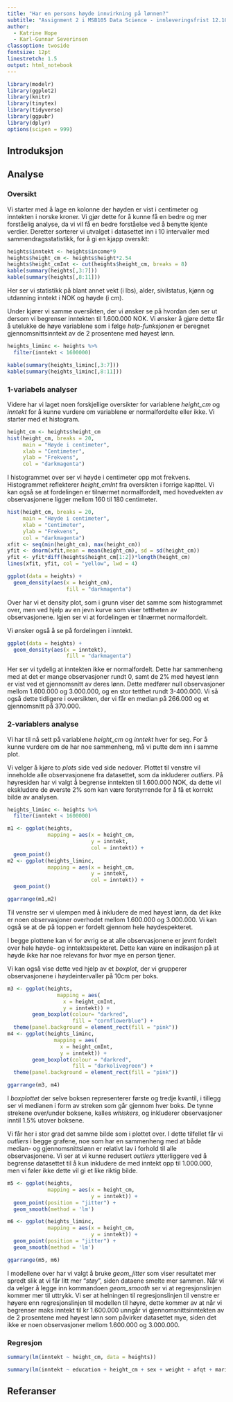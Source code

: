 ```yaml
---
title: "Har en persons høyde innvirkning på lønnen?"
subtitle: "Assignment 2 i MSB105 Data Science - innleveringsfrist 12.10.20"
author: 
  - Katrine Hope
  - Karl-Gunnar Severinsen
classoption: twoside
fontsize: 12pt
linestretch: 1.5
output: html_notebook
---
```



```r
library(modelr)
library(ggplot2)
library(knitr)
library(tinytex)
library(tidyverse)
library(ggpubr)
library(dplyr)
options(scipen = 999)
```

## Introduksjon


## Analyse

### Oversikt

Vi starter med å lage en kolonne der høyden er vist i centimeter og inntekten i norske kroner. 
Vi gjør dette for å kunne få en bedre og mer forståelig analyse, da vi vil få en bedre forståelse ved å benytte kjente verdier. 
Deretter sorterer vi utvalget i datasettet inn i 10 intervaller med sammendragsstatistikk, for å gi en kjapp oversikt:

```r
heights$inntekt <- heights$income*9
heights$height_cm <- heights$height*2.54
heights$height_cmInt <- cut(heights$height_cm, breaks = 8)
kable(summary(heights[,3:7]))
kable(summary(heights[,8:11]))
```

Her ser vi statistikk på blant annet vekt (i lbs), alder, sivilstatus, kjønn og utdanning inntekt i NOK og høyde (i cm).

Under kjører vi samme oversikten, der vi ønsker se på hvordan den ser ut dersom vi begrenser inntekten til 1.600.000 NOK.
Vi ønsker å gjøre dette får å utelukke de høye variablene som i følge *help-funksjonen* er beregnet gjennomsnittsinntekt av de 2 prosentene med høyest lønn.

```r
heights_liminc <- heights %>%
  filter(inntekt < 1600000)

kable(summary(heights_liminc[,3:7]))
kable(summary(heights_liminc[,8:11]))
```


### 1-variabels analyser

Videre har vi laget noen forskjellige oversikter for variablene *height_cm* og *inntekt* for å kunne vurdere om variablene er normalfordelte eller ikke. 
Vi starter med et histogram.

```r
height_cm <- heights$height_cm
hist(height_cm, breaks = 20,
     main = "Høyde i centimeter",
     xlab = "Centimeter",
     ylab = "Frekvens",
     col = "darkmagenta")
```

I histogrammet over ser vi høyde i centimeter opp mot frekvens. 
Histogrammet reflekterer *height_cmInt* fra oversikten i forrige kapittel.
Vi kan også se at fordelingen er tilnærmet normalfordelt, med hovedvekten av observasjonene ligger mellom 160 til 180 centimeter.


```r
hist(height_cm, breaks = 20,
     main = "Høyde i centimeter",
     xlab = "Centimeter",
     ylab = "Frekvens",
     col = "darkmagenta")
xfit <- seq(min(height_cm), max(height_cm))
yfit <- dnorm(xfit,mean = mean(height_cm), sd = sd(height_cm))
yfit <- yfit*diff(heights$height_cm[1:2])*length(height_cm)
lines(xfit, yfit, col = "yellow", lwd = 4)
```

```r
ggplot(data = heights) +
  geom_density(aes(x = height_cm),
                   fill = "darkmagenta")
```

Over har vi et density plot, som i grunn viser det samme som histogrammet over, men ved hjelp av en jevn kurve som viser tettheten av observasjonene.
Igjen ser vi at fordelingen er tilnærmet normalfordelt.

Vi ønsker også å se på fordelingen i inntekt. 

```r
ggplot(data = heights) +
  geom_density(aes(x = inntekt),
                   fill = "darkmagenta")
```

Her ser vi tydelig at inntekten ikke er normalfordelt.
Dette har sammenheng med at det er mange observasjoner rundt 0, samt de 2% med høyest lønn er vist ved et gjennomsnitt av deres lønn.
Dette medfører null observasjoner mellom 1.600.000 og 3.000.000, og en stor tetthet rundt 3-400.000.
Vi så også dette tidligere i oversikten, der vi får en median på 266.000 og et gjennomsnitt på 370.000.

### 2-variablers analyse

Vi har til nå sett på variablene *height_cm* og *inntekt* hver for seg.
For å kunne vurdere om de har noe sammenheng, må vi putte dem inn i samme plot.

Vi velger å kjøre to *plots* side ved side nedover.
Plottet til venstre vil inneholde alle observasjonene fra datasettet, som da inkluderer *outliers*.
På høyresiden har vi valgt å begrense inntekten til 1.600.000 NOK, da dette vil ekskludere de øverste 2% som kan være forstyrrende for å få et korrekt bilde av analysen.

```r
heights_liminc <- heights %>%
  filter(inntekt < 1600000)

m1 <- ggplot(heights, 
             mapping = aes(x = height_cm, 
                           y = inntekt, 
                           col = inntekt)) +
  geom_point()
m2 <- ggplot(heights_liminc, 
             mapping = aes(x = height_cm, 
                           y = inntekt, 
                           col = inntekt)) +
  geom_point()

ggarrange(m1,m2)
```
Til venstre ser vi ulempen med å inkludere de med høyest lønn, da det ikke er noen observasjoner overhodet mellom 1.600.000 og 3.000.000.
Vi kan også se at de på toppen er fordelt gjennom hele høydespekteret.

I begge plottene kan vi for øvrig se at alle observasjonene er jevnt fordelt over hele høyde- og inntektsspekteret.
Dette kan være en indikasjon på at høyde ikke har noe relevans for hvor mye en person tjener.

Vi kan også vise dette ved hjelp av et *boxplot*, der vi grupperer observasjonene i høydeintervaller på 10cm per boks.

```r
m3 <- ggplot(heights,
                mapping = aes(
                  x = height_cmInt,
                  y = inntekt)) +
        geom_boxplot(colour= "darkred",
                     fill = "cornflowerblue") +
  theme(panel.background = element_rect(fill = "pink"))
m4 <- ggplot(heights_liminc, 
               mapping = aes(
                 x = height_cmInt, 
                 y = inntekt)) +
        geom_boxplot(colour = "darkred",
                     fill = "darkolivegreen") +
  theme(panel.background = element_rect(fill = "pink"))

ggarrange(m3, m4)
```

I *boxplottet* der selve boksen representerer første og tredje kvantil, i tillegg ser vi medianen i form av streken som går gjennom hver boks. 
De tynne strekene over/under boksene, kalles *whiskers*, og inkluderer observasjoner inntil 1.5% utover boksene.

Vi får her i stor grad det samme bilde som i plottet over. 
I dette tilfellet får vi *outliers* i begge grafene, noe som har en sammenheng med at både median- og gjennomsnittslønn er relativt lav i forhold til alle observasjonene.
Vi ser at vi kunne redusert *outliers* ytterliggere ved å begrense datasettet til å kun inkludere de med inntekt opp til 1.000.000, men vi føler ikke dette vil gi et like riktig bilde.



```r
m5 <- ggplot(heights, 
             mapping = aes(x = height_cm, 
                           y = inntekt)) +
  geom_point(position = "jitter") +
  geom_smooth(method = 'lm')

m6 <- ggplot(heights_liminc, 
             mapping = aes(x = height_cm, 
                           y = inntekt)) +
  geom_point(position = "jitter") +
  geom_smooth(method = 'lm')

ggarrange(m5, m6)
```
I modellene over har vi valgt å bruke *geom_jitter* som viser resultatet mer spredt slik at vi får litt mer "*støy*", siden dataene smelte mer sammen. Når vi da velger å legge inn kommandoen *geom_smooth* ser vi at regresjonslinjen kommer mer til uttrykk. Vi ser at helningen til regresjonslinjen til venstre er høyere enn regresjonslinjen til modellen til høyre, dette kommer av at når vi begrenser maks inntekt til kr 1.600.000 unngår vi gjennomsnittsinntekten av de 2 prosentene med høyest lønn som påvirker datasettet mye, siden det ikke er noen observasjoner mellom 1.600.000 og 3.000.000. 

### Regresjon

```r
summary(lm(inntekt ~ height_cm, data = heights))
```

```r
summary(lm(inntekt ~ education + height_cm + sex + weight + afqt + marital, data = heights))
```



## Referanser


